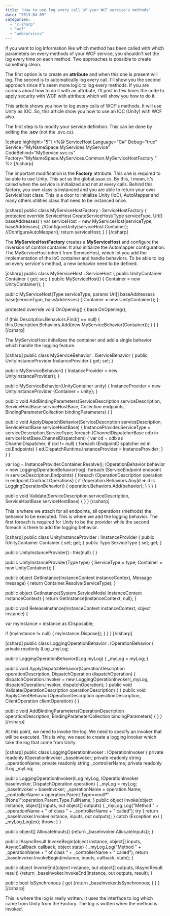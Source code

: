```yaml
---
title: "How to use log every call of your WCF service's methods"
date: "2013-04-09"
categories: 
  - "c-sharp"
  - "wcf"
  - "webservices"
---
```


If you want to log information like which method has been called with which parameters on every methods of your WCF service, you shouldn't set the log every time on each method. Two approaches is possible to create something clean.

The first option is to create an **attribute** and when this one is present will log. The second is to automatically log every call. I'll show you the second approach since it's seem more logic to log every methods. If you are curious about how to do it with an attribute, I'll post in few times the code to apply security with WCF with attribute which will show you how to do it.

This article shows you how to log every calls of WCF's methods. It will use Unity as IOC. So, this article show you how to use an IOC (Unity) with WCF also.

The first step is to modify your service definition. This can be done by editing the **.scv** (not the .svc.cs).

\[csharp highlight="5"\] <%@ ServiceHost Language="C#" Debug="true" Service="MyNameSpace.MyServices.MyService" CodeBehind="MyService.svc.cs" Factory="MyNameSpace.MyServices.Common.MyServiceHostFactory " %> \[/csharp\]

The important modification is the **Factory** attribute. This one is required to be able to use Unity. This act as the global.asax.cs. By this, I mean, it's called when the service is initialized and not at every calls. Behind this factory, you own class is instanced and you are able to return your own ServiceHost class. This is a door to initialize Unity (IoC), AutoMapper and many others utilities class that need to be instanced once.

\[csharp\] public class MyServiceHostFactory : ServiceHostFactory { protected override ServiceHost CreateServiceHost(Type serviceType, Uri\[\] baseAddresses) { var serviceHost = new MyServiceHost(serviceType, baseAddresses); //ConfigureUnity(serviceHost.Container); //ConfigureAutoMapper(); return serviceHost; } } \[/csharp\]

The **MyServiceHostFactory** creates a **MyServiceHost** and configure the inversion of control container. It also initialize the Automapper configuration. The MyServiceHost inherit from ServiceHost, which let you add the implementation of the IoC container and handle behaviors. To be able to log on every service's method, a new behavior need to be defined.

\[csharp\] public class MyServiceHost : ServiceHost { public UnityContainer Container { get; set; } public MyServiceHost() { Container = new UnityContainer(); }

public MyServiceHost(Type serviceType, params Uri\[\] baseAddresses): base(serviceType, baseAddresses) { Container = new UnityContainer(); }

protected override void OnOpening() { base.OnOpening();

if (this.Description.Behaviors.Find<MyServiceBehavior>() == null) { this.Description.Behaviors.Add(new MyServiceBehavior(Container)); } } } \[/csharp\]

The MyServiceHost initializes the container and add a single behavior which handle the logging feature.

\[csharp\] public class MyServiceBehavior : IServiceBehavior { public UnityInstanceProvider InstanceProvider { get; set; }

public MyServiceBehavior() { InstanceProvider = new UnityInstanceProvider(); }

public MyServiceBehavior(UnityContainer unity) { InstanceProvider = new UnityInstanceProvider {Container = unity}; }

public void AddBindingParameters(ServiceDescription serviceDescription, ServiceHostBase serviceHostBase, Collection<ServiceEndpoint> endpoints, BindingParameterCollection bindingParameters) { }

public void ApplyDispatchBehavior(ServiceDescription serviceDescription, ServiceHostBase serviceHostBase) { InstanceProvider.ServiceType = serviceDescription.ServiceType; foreach (ChannelDispatcherBase cdb in serviceHostBase.ChannelDispatchers) { var cd = cdb as ChannelDispatcher; if (cd != null) { foreach (EndpointDispatcher ed in cd.Endpoints) { ed.DispatchRuntime.InstanceProvider = InstanceProvider; } } }

var log = InstanceProvider.Container.Resolve<ILog>(); IOperationBehavior behavior = new LoggingOperationBehavior(log); foreach (ServiceEndpoint endpoint in serviceDescription.Endpoints) { foreach (OperationDescription operation in endpoint.Contract.Operations) { if (!operation.Behaviors.Any(d => d is LoggingOperationBehavior)) { operation.Behaviors.Add(behavior); } } } }

public void Validate(ServiceDescription serviceDescription, ServiceHostBase serviceHostBase) { } } \[/csharp\]

This is where we attach for all endpoints, all operations (methods) the behavior to be executed. This is where we add the logging behavior. The first foreach is required for Unity to be the provider while the second foreach is there to add the logging behavior.

\[csharp\] public class UnityInstanceProvider : IInstanceProvider { public IUnityContainer Container { set; get; } public Type ServiceType { set; get; }

public UnityInstanceProvider() : this(null) { }

public UnityInstanceProvider(Type type) { ServiceType = type; Container = new UnityContainer(); }

public object GetInstance(InstanceContext instanceContext, Message message) { return Container.Resolve(ServiceType); }

public object GetInstance(System.ServiceModel.InstanceContext instanceContext) { return GetInstance(instanceContext, null); }

public void ReleaseInstance(InstanceContext instanceContext, object instance) {

var myInstance = instance as IDisposable;

if (myInstance != null) { myInstance.Dispose(); } } } \[/csharp\]

\[csharp\] public class LoggingOperationBehavior : IOperationBehavior { private readonly ILog \_myLog;

public LoggingOperationBehavior(ILog myLog) { \_myLog = myLog; }

public void ApplyDispatchBehavior(OperationDescription operationDescription, DispatchOperation dispatchOperation) { dispatchOperation.Invoker = new LoggingOperationInvoker(\_myLog, dispatchOperation.Invoker, dispatchOperation); } public void Validate(OperationDescription operationDescription) { } public void ApplyClientBehavior(OperationDescription operationDescription, ClientOperation clientOperation) { }

public void AddBindingParameters(OperationDescription operationDescription, BindingParameterCollection bindingParameters) { } } \[/csharp\]

At this point, we need to invoke the log. We need to specify an invoker that will be executed. This is why, we need to create a logging invoker which take the log that come from Unity.

\[csharp\] public class LoggingOperationInvoker : IOperationInvoker { private readonly IOperationInvoker \_baseInvoker; private readonly string \_operationName; private readonly string \_controllerName; private readonly ILog \_myLog;

public LoggingOperationInvoker(ILog myLog, IOperationInvoker baseInvoker, DispatchOperation operation) { \_myLog = myLog; \_baseInvoker = baseInvoker; \_operationName = operation.Name; \_controllerName = operation.Parent.Type==null?"\[None\]":operation.Parent.Type.FullName; } public object Invoke(object instance, object\[\] inputs, out object\[\] outputs) { \_myLog.Log("Method " + \_operationName + " of class " + \_controllerName + " called"); try { return \_baseInvoker.Invoke(instance, inputs, out outputs); } catch (Exception ex) { \_myLog.Log(ex); throw; } }

public object\[\] AllocateInputs() {return \_baseInvoker.AllocateInputs(); }

public IAsyncResult InvokeBegin(object instance, object\[\] inputs, AsyncCallback callback, object state) { \_myLog.Log("Method " + \_operationName + " of class " + \_controllerName + " called"); return \_baseInvoker.InvokeBegin(instance, inputs, callback, state); }

public object InvokeEnd(object instance, out object\[\] outputs, IAsyncResult result) {return \_baseInvoker.InvokeEnd(instance, out outputs, result); }

public bool IsSynchronous { get {return \_baseInvoker.IsSynchronous; } } } \[/csharp\]

This is where the log is really written. It uses the interface to log which came from Unity from the Factory. The log is written when the method is invoked.
